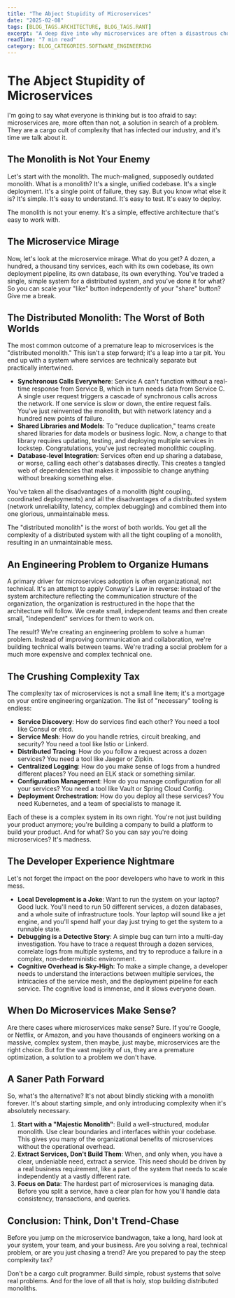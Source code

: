 ```yaml
---
title: "The Abject Stupidity of Microservices"
date: "2025-02-08"
tags: [BLOG_TAGS.ARCHITECTURE, BLOG_TAGS.RANT]
excerpt: "A deep dive into why microservices are often a disastrous choice, creating complex engineering problems to solve human ones."
readTime: "7 min read"
category: BLOG_CATEGORIES.SOFTWARE_ENGINEERING
---
```



# The Abject Stupidity of Microservices

I'm going to say what everyone is thinking but is too afraid to say: microservices are, more often than not, a solution in search of a problem. They are a cargo cult of complexity that has infected our industry, and it's time we talk about it.

## The Monolith is Not Your Enemy

Let's start with the monolith. The much-maligned, supposedly outdated monolith. What is a monolith? It's a single, unified codebase. It's a single deployment. It's a single point of failure, they say. But you know what else it is? It's simple. It's easy to understand. It's easy to test. It's easy to deploy.

<Callout type="info">
The monolith is not your enemy. It's a simple, effective architecture that's easy to work with.
</Callout>

## The Microservice Mirage

Now, let's look at the microservice mirage. What do you get? A dozen, a hundred, a thousand tiny services, each with its own codebase, its own deployment pipeline, its own database, its own everything. You've traded a single, simple system for a distributed system, and you've done it for what? So you can scale your "like" button independently of your "share" button? Give me a break.

## The Distributed Monolith: The Worst of Both Worlds

The most common outcome of a premature leap to microservices is the "distributed monolith." This isn't a step forward; it's a leap into a tar pit. You end up with a system where services are technically separate but practically intertwined.

- **Synchronous Calls Everywhere**: Service A can't function without a real-time response from Service B, which in turn needs data from Service C. A single user request triggers a cascade of synchronous calls across the network. If one service is slow or down, the entire request fails. You've just reinvented the monolith, but with network latency and a hundred new points of failure.
- **Shared Libraries and Models**: To "reduce duplication," teams create shared libraries for data models or business logic. Now, a change to that library requires updating, testing, and deploying multiple services in lockstep. Congratulations, you've just recreated monolithic coupling.
- **Database-level Integration**: Services often end up sharing a database, or worse, calling each other's databases directly. This creates a tangled web of dependencies that makes it impossible to change anything without breaking something else.

You've taken all the disadvantages of a monolith (tight coupling, coordinated deployments) and all the disadvantages of a distributed system (network unreliability, latency, complex debugging) and combined them into one glorious, unmaintainable mess.

<Callout type="danger">
The "distributed monolith" is the worst of both worlds. You get all the complexity of a distributed system with all the tight coupling of a monolith, resulting in an unmaintainable mess.
</Callout>

## An Engineering Problem to Organize Humans

A primary driver for microservices adoption is often organizational, not technical. It's an attempt to apply Conway's Law in reverse: instead of the system architecture reflecting the communication structure of the organization, the organization is restructured in the hope that the architecture will follow. We create small, independent teams and then create small, "independent" services for them to work on.

<Callout type="insight">
The result? We're creating an engineering problem to solve a human problem. Instead of improving communication and collaboration, we're building technical walls between teams. We're trading a social problem for a much more expensive and complex technical one.
</Callout>

## The Crushing Complexity Tax

The complexity tax of microservices is not a small line item; it's a mortgage on your entire engineering organization. The list of "necessary" tooling is endless:

- **Service Discovery**: How do services find each other? You need a tool like Consul or etcd.
- **Service Mesh**: How do you handle retries, circuit breaking, and security? You need a tool like Istio or Linkerd.
- **Distributed Tracing**: How do you follow a request across a dozen services? You need a tool like Jaeger or Zipkin.
- **Centralized Logging**: How do you make sense of logs from a hundred different places? You need an ELK stack or something similar.
- **Configuration Management**: How do you manage configuration for all your services? You need a tool like Vault or Spring Cloud Config.
- **Deployment Orchestration**: How do you deploy all these services? You need Kubernetes, and a team of specialists to manage it.

<Callout type="warning">
Each of these is a complex system in its own right. You're not just building your product anymore; you're building a company to build a platform to build your product. And for what? So you can say you're doing microservices? It's madness.
</Callout>

## The Developer Experience Nightmare

Let's not forget the impact on the poor developers who have to work in this mess.

- **Local Development is a Joke**: Want to run the system on your laptop? Good luck. You'll need to run 50 different services, a dozen databases, and a whole suite of infrastructure tools. Your laptop will sound like a jet engine, and you'll spend half your day just trying to get the system to a runnable state.
- **Debugging is a Detective Story**: A simple bug can turn into a multi-day investigation. You have to trace a request through a dozen services, correlate logs from multiple systems, and try to reproduce a failure in a complex, non-deterministic environment.
- **Cognitive Overhead is Sky-High**: To make a simple change, a developer needs to understand the interactions between multiple services, the intricacies of the service mesh, and the deployment pipeline for each service. The cognitive load is immense, and it slows everyone down.

## When Do Microservices Make Sense?

Are there cases where microservices make sense? Sure. If you're Google, or Netflix, or Amazon, and you have thousands of engineers working on a massive, complex system, then maybe, just maybe, microservices are the right choice. But for the vast majority of us, they are a premature optimization, a solution to a problem we don't have.

## A Saner Path Forward

So, what's the alternative? It's not about blindly sticking with a monolith forever. It's about starting simple, and only introducing complexity when it's absolutely necessary.

1.  **Start with a "Majestic Monolith"**: Build a well-structured, modular monolith. Use clear boundaries and interfaces within your codebase. This gives you many of the organizational benefits of microservices without the operational overhead.
2.  **Extract Services, Don't Build Them**: When, and only when, you have a clear, undeniable need, extract a service. This need should be driven by a real business requirement, like a part of the system that needs to scale independently at a vastly different rate.
3.  **Focus on Data**: The hardest part of microservices is managing data. Before you split a service, have a clear plan for how you'll handle data consistency, transactions, and queries.

## Conclusion: Think, Don't Trend-Chase

Before you jump on the microservice bandwagon, take a long, hard look at your system, your team, and your business. Are you solving a real, technical problem, or are you just chasing a trend? Are you prepared to pay the steep complexity tax?

Don't be a cargo cult programmer. Build simple, robust systems that solve real problems. And for the love of all that is holy, stop building distributed monoliths.
